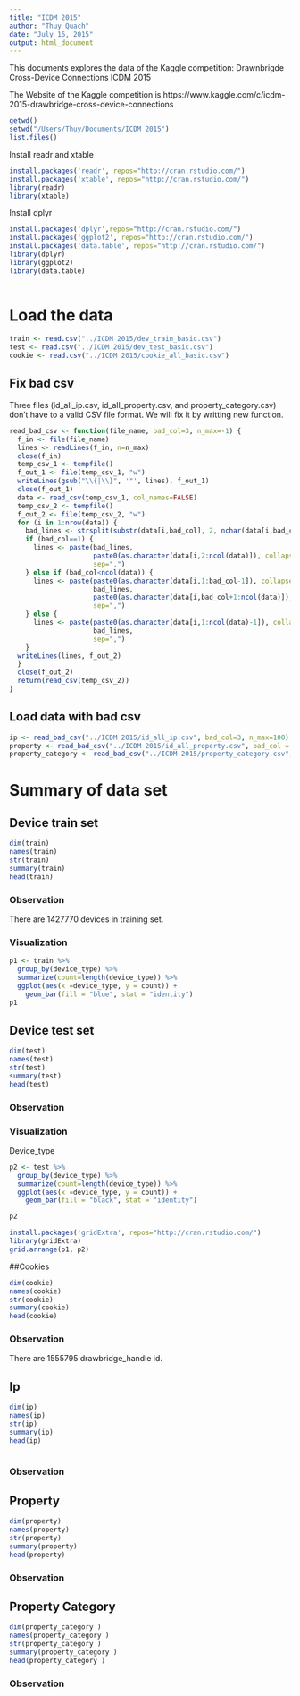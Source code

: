 ```yaml
---
title: "ICDM 2015"
author: "Thuy Quach"
date: "July 16, 2015"
output: html_document
---
```


This documents explores the data of the Kaggle competition: Drawnbrigde Cross-Device Connections ICDM 2015

The Website of the Kaggle competition is https://www.kaggle.com/c/icdm-2015-drawbridge-cross-device-connections

```r
getwd()
setwd("/Users/Thuy/Documents/ICDM 2015")
list.files()
```

Install readr and xtable

```r
install.packages('readr', repos="http://cran.rstudio.com/")
install.packages('xtable', repos="http://cran.rstudio.com/")
library(readr)
library(xtable)

```

Install dplyr
```r
install.packages('dplyr',repos="http://cran.rstudio.com/")
install.packages('ggplot2', repos="http://cran.rstudio.com/")
install.packages('data.table', repos="http://cran.rstudio.com/")
library(dplyr)
library(ggplot2)
library(data.table)
  
```

# Load the data

```r
train <- read.csv("../ICDM 2015/dev_train_basic.csv")
test <- read.csv("../ICDM 2015/dev_test_basic.csv")
cookie <- read.csv("../ICDM 2015/cookie_all_basic.csv")
```

## Fix bad csv
Three files (id_all_ip.csv, id_all_property.csv, and property_category.csv) don’t have to a valid CSV file format. We will fix it by writting new function.

```r
read_bad_csv <- function(file_name, bad_col=3, n_max=-1) {
  f_in <- file(file_name)
  lines <- readLines(f_in, n=n_max)
  close(f_in)
  temp_csv_1 <- tempfile()
  f_out_1 <- file(temp_csv_1, "w")
  writeLines(gsub("\\{|\\}", '"', lines), f_out_1)
  close(f_out_1)
  data <- read_csv(temp_csv_1, col_names=FALSE)
  temp_csv_2 <- tempfile()
  f_out_2 <- file(temp_csv_2, "w")
  for (i in 1:nrow(data)) {
    bad_lines <- strsplit(substr(data[i,bad_col], 2, nchar(data[i,bad_col])-1), "\\),\\(")[[1]]
    if (bad_col==1) {
      lines <- paste(bad_lines,
                     paste0(as.character(data[i,2:ncol(data)]), collapse=","),
                     sep=",")
    } else if (bad_col<ncol(data)) {
      lines <- paste(paste0(as.character(data[i,1:bad_col-1]), collapse=","),
                     bad_lines,
                     paste0(as.character(data[i,bad_col+1:ncol(data)]), collapse=","),
                     sep=",")
    } else {
      lines <- paste(paste0(as.character(data[i,1:ncol(data)-1]), collapse=","),
                     bad_lines,
                     sep=",")
    }
  writeLines(lines, f_out_2)
  }
  close(f_out_2)
  return(read_csv(temp_csv_2))
}
```

## Load data with bad csv

```r
ip <- read_bad_csv("../ICDM 2015/id_all_ip.csv", bad_col=3, n_max=100)
property <- read_bad_csv("../ICDM 2015/id_all_property.csv", bad_col = 3, n_max = 100)
property_category <- read_bad_csv("../ICDM 2015/property_category.csv", bad_col=3, n_max=100)
```

# Summary of data set

## Device train set

```r
dim(train)
names(train)
str(train)
summary(train)
head(train)
```
### Observation
There are 1427770 devices in training set.


### Visualization

```r
p1 <- train %>%
  group_by(device_type) %>%
  summarize(count=length(device_type)) %>%
  ggplot(aes(x =device_type, y = count)) +
    geom_bar(fill = "blue", stat = "identity")
p1
```

## Device test set

```r
dim(test)
names(test)
str(test)
summary(test)
head(test)

```
### Observation

### Visualization
Device_type
```r
p2 <- test %>%
  group_by(device_type) %>%
  summarize(count=length(device_type)) %>%
  ggplot(aes(x =device_type, y = count)) +
    geom_bar(fill = "black", stat = "identity")

p2
```

```r
install.packages('gridExtra', repos="http://cran.rstudio.com/")
library(gridExtra)
grid.arrange(p1, p2)
```

##Cookies

```r
dim(cookie)
names(cookie)
str(cookie)
summary(cookie)
head(cookie)
```
### Observation
There are 1555795 drawbridge_handle id.



## Ip

```r
dim(ip)
names(ip)
str(ip)
summary(ip)
head(ip)
                   
```
### Observation

## Property


```r
dim(property)
names(property)
str(property)
summary(property)
head(property)
```
### Observation

## Property Category

```r
dim(property_category )
names(property_category )
str(property_category )
summary(property_category )
head(property_category )

```

### Observation

